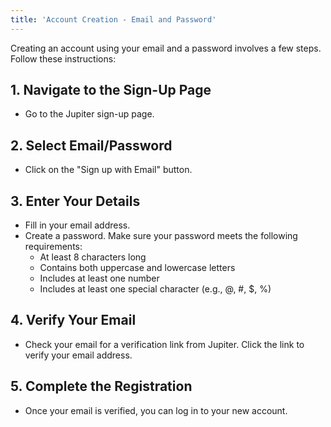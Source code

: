 ```yaml
---
title: 'Account Creation - Email and Password'
---
```


Creating an account using your email and a password involves a few steps. Follow these instructions:

## 1. Navigate to the Sign-Up Page
   - Go to the Jupiter sign-up page.

## 2. Select Email/Password
   - Click on the "Sign up with Email" button.

## 3. Enter Your Details
   - Fill in your email address.
   - Create a password. Make sure your password meets the following requirements:
     - At least 8 characters long
     - Contains both uppercase and lowercase letters
     - Includes at least one number
     - Includes at least one special character (e.g., @, #, $, %)

## 4. Verify Your Email
   - Check your email for a verification link from Jupiter. Click the link to verify your email address.

## 5. Complete the Registration
   - Once your email is verified, you can log in to your new account.
